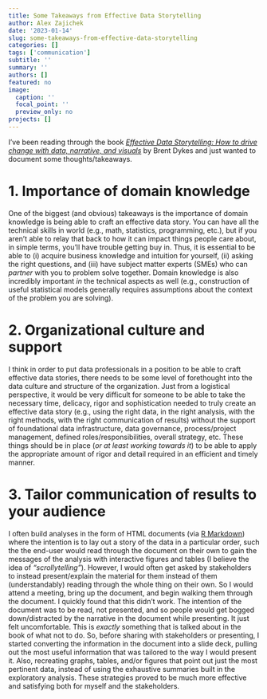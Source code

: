 ```yaml
---
title: Some Takeaways from Effective Data Storytelling
author: Alex Zajichek
date: '2023-01-14'
slug: some-takeaways-from-effective-data-storytelling
categories: []
tags: ['communication']
subtitle: ''
summary: ''
authors: []
featured: no
image:
  caption: ''
  focal_point: ''
  preview_only: no
projects: []
---
```


I've been reading through the book [_Effective Data Storytelling: How to drive change with data, narrative, and visuals_](https://www.effectivedatastorytelling.com/) by Brent Dykes and just wanted to document some thoughts/takeaways.

# 1. Importance of domain knowledge

One of the biggest (and obvious) takeaways is the importance of domain knowledge is being able to craft an effective data story. You can have all the technical skills in world (e.g., math, statistics, programming, etc.), but if you aren't able to relay that back to how it can impact things people care about, in simple terms, you'll have trouble getting buy in. Thus, it is essential to be able to (i) acquire business knowledge and intuition for yourself, (ii) asking the right questions, and (iii) have subject matter experts (SMEs) who can _partner_ with you to problem solve together. Domain knowledge is also incredibly important _in_ the technical aspects as well (e.g., construction of useful statistical models generally requires assumptions about the context of the problem you are solving).

# 2. Organizational culture and support

I think in order to put data professionals in a position to be able to craft effective data stories, there needs to be some level of forethought into the data culture and structure of the organization. Just from a logistical perspective, it would be very difficult for someone to be able to take the necessary time, delicacy, rigor and sophistication needed to truly create an effective data story (e.g., using the right data, in the right analysis, with the right methods, with the right communication of results) without the support of foundational data infrastructure, data governance, process/project management, defined roles/responsibilities, overall strategy, etc. These things should be in place (_or at least working towards it_) to be able to apply the appropriate amount of rigor and detail required in an efficient and timely manner.

# 3. Tailor communication of results to your audience

I often build analyses in the form of HTML documents (via [R Markdown](https://rmarkdown.rstudio.com/)) where the intention is to lay out a story of the data in a particular order, such the the end-user would read through the document on their own to gain the messages of the analysis with interactive figures and tables (I believe the idea of _"scrollytelling"_). However, I would often get asked by stakeholders to instead present/explain the material for them instead of them (understandably) reading through the whole thing on their own. So I would attend a meeting, bring up the document, and begin walking them through the document. I quickly found that this didn't work. The intention of the document was to be read, not presented, and so people would get bogged down/distracted by the narrative in the document while presenting. It just felt uncomfortable. This is _exactly_ something that is talked about in the book of what not to do. So, before sharing with stakeholders or presenting, I started converting the information in the document into a slide deck, pulling out the most useful information that was tailored to the way I would present it. Also, recreating graphs, tables, and/or figures that point out just the most pertinent data, instead of using the exhaustive summaries built in the exploratory analysis. These strategies proved to be much more effective and satisfying both for myself and the stakeholders.